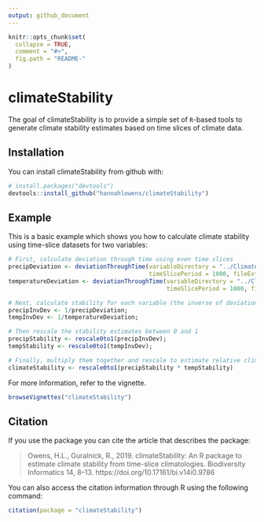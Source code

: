 ```yaml
---
output: github_document
---
```


<!-- README.md is generated from README.Rmd. Please edit that file -->

```r
knitr::opts_chunk$set(
  collapse = TRUE,
  comment = "#>",
  fig.path = "README-"
)
```

# climateStability

The goal of climateStability is to provide a simple set of `R`-based tools to generate climate stability estimates based on time slices of climate data.

## Installation

You can install climateStability from github with:

```r
# install.packages("devtools")
devtools::install_github("hannahlowens/climateStability")
```

## Example

This is a basic example which shows you how to calculate climate stability using time-slice datasets for two variables:

```r
# First, calculate deviation through time using even time slices
precipDeviation <- deviationThroughTime(variableDirectory = "../ClimateStabilityManuscript/precipfiles/",
                                        timeSlicePeriod = 1000, fileExtension = "asc");
temperatureDeviation <- deviationThroughTime(variableDirectory = "../ClimateStabilityManuscript/tempfiles/",
                                             timeSlicePeriod = 1000, fileExtension = "asc");

# Next, calculate stability for each variable (the inverse of deviation)
precipInvDev <- 1/precipDeviation;
tempInvDev <- 1/temperatureDeviation;

# Then rescale the stability estimates between 0 and 1
precipStability <- rescale0to1(precipInvDev);
tempStability <- rescale0to1(tempInvDev);

# Finally, multiply them together and rescale to estimate relative climate stability
climateStability <- rescale0to1(precipStability * tempStability)
```

For more information, refer to the vignette.
```r
browseVignettes("climateStability")
```

## Citation

If you use the package you can cite the article that describes the package:

> Owens, H.L., Guralnick, R., 2019. climateStability: An R package to estimate
> climate stability from time-slice climatologies. Biodiversity Informatics
> 14, 8–13. https://doi.org/10.17161/bi.v14i0.9786

You can also access the citation information through R using the following command:

```r
citation(package = "climateStability")
```
